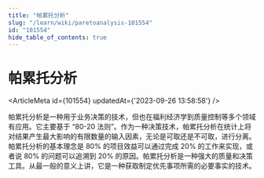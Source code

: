 ```yaml
---
title: "帕累托分析"
slug: "/learn/wiki/paretoanalysis-101554"
id: "101554"
hide_table_of_contents: true
---
```



# 帕累托分析

<ArticleMeta id={101554} updatedAt={'2023-09-26 13:58:58'} />
<div className='border-solid border-b border-t-0 my-4 border-[var(--ifm-color-gray-300)]' />

帕累托分析是一种用于业务决策的技术，但也在福利经济学到质量控制等多个领域有应用。它主要基于 “80-20 法则”。作为一种决策技术，帕累托分析在统计上将对结果产生最大影响的有限数量的输入因素，无论是可取还是不可取，进行分离。帕累托分析的基本理念是 80% 的项目效益可以通过完成 20% 的工作来实现，或者说 80% 的问题可以追溯到 20% 的原因。帕累托分析是一种强大的质量和决策工具。从最一般的意义上讲，它是一种获取制定优先事项所需的必要事实的技术。
